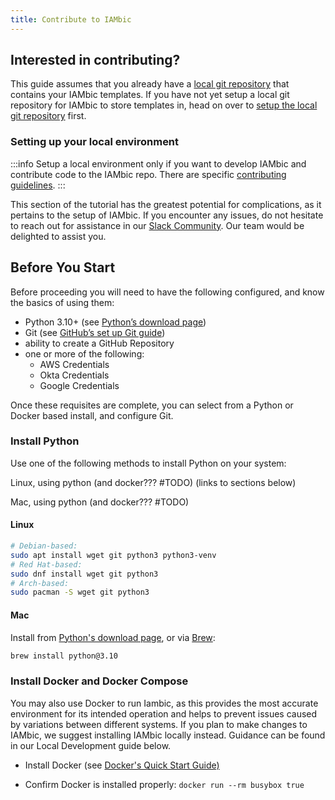 ```yaml
---
title: Contribute to IAMbic
---
```


## Interested in contributing?

This guide assumes that you already have a [local git repository](/technical_reference/installation/local_git_repo) that contains your IAMbic templates. If you have not yet setup a local git repository for IAMbic to store templates in, head on over to [setup the local git repository](/technical_reference/installation/local_git_repo) first.

### Setting up your local environment

:::info
Setup a local environment only if you want to develop IAMbic and contribute code to the IAMbic repo. There are specific [contributing guidelines](https://github.com/noqdev/iambic/CONTRIBUTING.md).
:::

This section of the tutorial has the greatest potential for complications, as it pertains to the setup of IAMbic. If you encounter any issues, do not hesitate to reach out for assistance in our [Slack Community](https://communityinviter.com/apps/noqcommunity/noq). Our team would be delighted to assist you.

## Before You Start

Before proceeding you will need to have the following configured, and know the basics of using them:

- Python 3.10+ (see [Python’s download page](https://www.python.org/downloads/)) <!-- #TODO is python required if we use the docker install below? -->
- Git (see [GitHub’s set up Git guide](https://help.github.com/en/github/getting-started-with-github/set-up-git))
- ability to create a GitHub Repository
- one or more of the following: <!-- #TODO: Guidance needed for each of these flows -->
  - AWS Credentials
  - Okta Credentials
  - Google Credentials

Once these requisites are complete, you can select from a Python or Docker based install, and configure Git.
<!-- #TODO: is that true? --><!-- #TODO those should link to the right sections -->

### Install Python

Use one of the following methods to install Python on your system:

Linux, using python (and docker??? #TODO) (links to sections below)

Mac, using python (and docker??? #TODO)
<!-- #TODO what is the alternataive to Docker?? -->

#### Linux

```bash
# Debian-based:
sudo apt install wget git python3 python3-venv
# Red Hat-based:
sudo dnf install wget git python3
# Arch-based:
sudo pacman -S wget git python3
```
<!-- #TODO put copy icons next to each code block. -->
#### Mac

Install from [Python's download page](https://www.python.org/downloads/), or
via [Brew](https://brew.sh/):

```bash
brew install python@3.10
```
<!-- #TODO This says "also" but it's unclear what docker is an alternative to.
If I don't install docker, how do I install iambic? Need to update the above -->

### Install Docker and Docker Compose


You may also use Docker to run Iambic, as this provides the most accurate environment for its
intended operation and helps to prevent issues caused by variations between different systems.
If you plan to make changes to IAMbic, we suggest installing IAMbic locally instead.
Guidance can be found in our Local Development guide below.


- Install Docker (see [Docker's Quick Start Guide)](https://docs.docker.com/desktop/get-started/)

- Confirm Docker is installed properly:
`docker run --rm busybox true`
